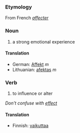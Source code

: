 ===Etymology===
From French ''[[affecter]]''

===Noun===

#a strong emotional experience

====Translation====

*German: [[Affekt]] ''m''
*Lithuanian: [[afektas]] ''m''

===Verb===

#to influence or alter

''Don't confuse with [[effect]]''

====Translation====

*Finnish: [[vaikuttaa]]